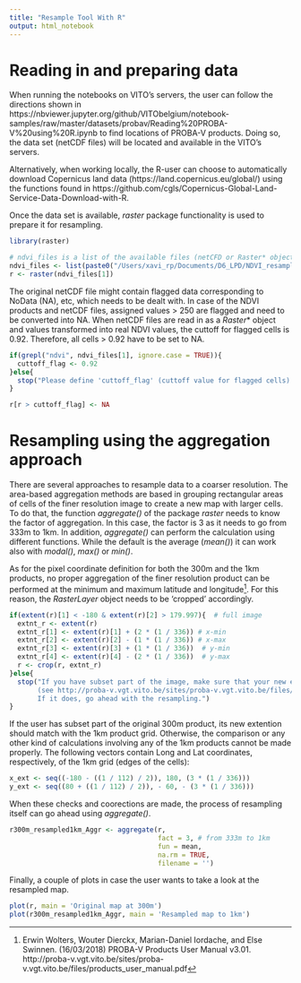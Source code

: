 ```yaml
---
title: "Resample Tool With R"
output: html_notebook
---
```


# Reading in and preparing data 

When running the notebooks on VITO’s servers, the user can follow the directions shown in 
https://nbviewer.jupyter.org/github/VITObelgium/notebook-samples/raw/master/datasets/probav/Reading%20PROBA-V%20using%20R.ipynb to find locations of PROBA-V products. Doing so, the data set (netCDF files) will be located and available in the VITO's servers.

Alternatively, when working locally, the R-user can choose to automatically download Copernicus land data (https://land.copernicus.eu/global/) using the functions found in https://github.com/cgls/Copernicus-Global-Land-Service-Data-Download-with-R. 

Once the data set is available, *raster* package functionality is used to prepare it for resampling. 

```r
library(raster)

# ndvi_files is a list of the available files (netCFD or Raster* objects)
ndvi_files <- list(paste0("/Users/xavi_rp/Documents/D6_LPD/NDVI_resample", "/ndvi300m_Cat.tif"))
r <- raster(ndvi_files[1])

```


The original netCDF file might contain flagged data corresponding to NoData (NA), etc, which needs to be dealt with. In case of the NDVI products and netCDF files, assigned values > 250 are flagged and need to be converted into NA. When netCDF files are read in as a *Raster*\* object and values transformed into real NDVI values, the cuttoff for flagged cells is 0.92. Therefore, all cells > 0.92 have to be set to NA.



```r
if(grepl("ndvi", ndvi_files[1], ignore.case = TRUE)){
  cuttoff_flag <- 0.92
}else{
  stop("Please define 'cuttoff_flag' (cuttoff value for flagged cells) for the Raster* object")
}

r[r > cuttoff_flag] <- NA

```



# Resampling using the aggregation approach

There are several approaches to resample data to a coarser resolution. The area-based aggregation methods are based in grouping rectangular areas of cells of the finer resolution image to create a new map with larger cells. To do that, the function *aggregate()* of the package *raster* needs to know the factor of aggregation. In this case, the factor is 3 as it needs to go from 333m to 1km. In addition, *aggregate()* can perform the calculation using different functions. While the default is the average (*mean()*) it can work also with *modal()*, *max()* or *min()*.

As for the pixel coordinate definition for both the 300m and the 1km products, no proper aggregation of
the finer resolution product can be performed at the minimum and maximum latitude and longitude[^1]. For this reason, the *RasterLayer* object needs to be 'cropped' accordingly.


[^1]: Erwin Wolters, Wouter Dierckx, Marian-Daniel Iordache, and Else Swinnen. (16/03/2018) PROBA-V Products User Manual v3.01. http://proba-v.vgt.vito.be/sites/proba-v.vgt.vito.be/files/products_user_manual.pdf


```r
if(extent(r)[1] < -180 & extent(r)[2] > 179.997){  # full image
  extnt_r <- extent(r)
  extnt_r[1] <- extent(r)[1] + (2 * (1 / 336)) # x-min
  extnt_r[2] <- extent(r)[2] - (1 * (1 / 336)) # x-max
  extnt_r[3] <- extent(r)[3] + (1 * (1 / 336))  # y-min
  extnt_r[4] <- extent(r)[4] - (2 * (1 / 336))  # y-max
  r <- crop(r, extnt_r)
}else{
  stop("If you have subset part of the image, make sure that your new extent coincides with the 1km product grid.
       (see http://proba-v.vgt.vito.be/sites/proba-v.vgt.vito.be/files/products_user_manual.pdf, pg 30). 
       If it does, go ahead with the resampling.")
}

```


If the user has subset part of the original 300m product, its new extention should match with the 1km product grid. Otherwise, the comparison or any other kind of calculations involving any of the 1km products cannot be made properly. The following vectors contain Long and Lat coordinates, respectively, of the 1km grid (edges of the cells):

```r

x_ext <- seq((-180 - ((1 / 112) / 2)), 180, (3 * (1 / 336)))
y_ext <- seq((80 + ((1 / 112) / 2)), - 60, - (3 * (1 / 336)))

```



When these checks and coorections are made, the process of resampling itself can go ahead using *aggregate()*.

```r
r300m_resampled1km_Aggr <- aggregate(r,
                                     fact = 3, # from 333m to 1km  
                                     fun = mean, 
                                     na.rm = TRUE, 
                                     filename = '')

```



Finally, a couple of plots in case the user wants to take a look at the resampled map.

```r
plot(r, main = 'Original map at 300m')
plot(r300m_resampled1km_Aggr, main = 'Resampled map to 1km')
```


